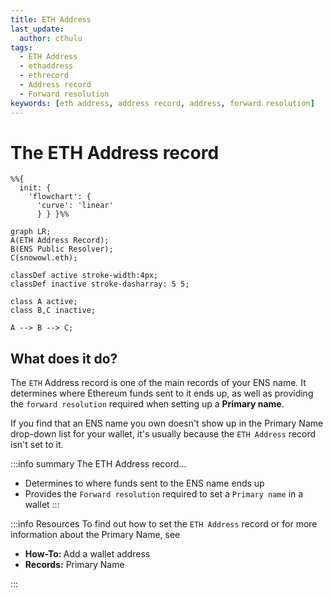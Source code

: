```yaml
---
title: ETH Address
last_update:
  author: cthulu
tags:
  - ETH Address
  - ethaddress
  - ethrecord
  - Address record
  - Forward resolution
keywords: [eth address, address record, address, forward resolution]
---
```


# The ETH Address record
```mermaid
%%{
  init: {
    'flowchart': {
      'curve': 'linear'
      } } }%%
      
graph LR;
A(ETH Address Record);
B(ENS Public Resolver);
C(snowowl.eth);

classDef active stroke-width:4px;
classDef inactive stroke-dasharray: 5 5;

class A active;
class B,C inactive;

A --> B --> C;
```
## What does it do?
The `ETH` Address record is one of the main records of your ENS name. It determines where Ethereum funds sent to it ends up, as well as providing the `forward resolution` required when setting up a <Link to="/docs/core/records/primary-name"><b>Primary name</b></Link>.

If you find that an ENS name you own doesn't show up in the Primary Name drop-down list for your wallet, it's usually because the `ETH Address` record isn't set to it.

:::info summary
The ETH Address record...
 - Determines to where funds sent to the ENS name ends up
 - Provides the `Forward resolution` required to set a `Primary name` in a wallet 
:::

:::info Resources
To find out how to set the `ETH Address` record or for more information about the Primary Name, see
 - <Link to="/docs/howto/add-wallet-address"><b>How-To: </b>Add a wallet address</Link>
 - <Link to="/docs/core/records/primary-name"><b>Records:</b> Primary Name</Link>
:::


